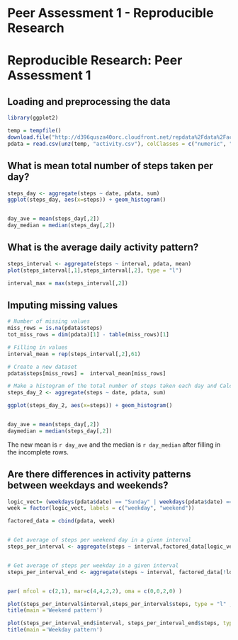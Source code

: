 Peer Assessment 1 - Reproducible Research
========================================================

# Reproducible Research: Peer Assessment 1

## Loading and preprocessing the data
```{r readData}
library(ggplot2)

temp = tempfile()
download.file("http://d396qusza40orc.cloudfront.net/repdata%2Fdata%2Factivity.zip", temp)
pdata = read.csv(unz(temp, "activity.csv"), colClasses = c("numeric", "Date", "numeric"))

```


## What is mean total number of steps taken per day?
```{r steps_per_day, fig.width=6, fig.he0ight=6}

steps_day <- aggregate(steps ~ date, pdata, sum)  
ggplot(steps_day, aes(x=steps)) + geom_histogram()


day_ave = mean(steps_day[,2])
day_median = median(steps_day[,2])
```


## What is the average daily activity pattern?
```{r interval,  fig.width=6, fig.he0ight=6}
steps_interval <- aggregate(steps ~ interval, pdata, mean)
plot(steps_interval[,1],steps_interval[,2], type = "l")

interval_max = max(steps_interval[,2])

```


## Imputing missing values
```{r filling}
# Number of missing values
miss_rows = is.na(pdata$steps)
tot_miss_rows = dim(pdata)[1] - table(miss_rows)[1]

# Filling in values
interval_mean = rep(steps_interval[,2],61)

# Create a new dataset
pdata$steps[miss_rows] =  interval_mean[miss_rows]

# Make a histogram of the total number of steps taken each day and Calculate and report the mean and median total number of steps taken per day.
steps_day_2 <- aggregate(steps ~ date, pdata, sum)  

ggplot(steps_day_2, aes(x=steps)) + geom_histogram()


day_ave = mean(steps_day[,2])
daymedian = median(steps_day[,2])

```

The new mean is `r day_ave` and the median is `r day_median` after filling in the incomplete rows. 

## Are there differences in activity patterns between weekdays and weekends?
```{r weekday}

logic_vect= (weekdays(pdata$date) == "Sunday" | weekdays(pdata$date) == "Saturday")
week = factor(logic_vect, labels = c("weekday", "weekend"))

factored_data = cbind(pdata, week)


# Get average of steps per weekend day in a given interval
steps_per_interval <- aggregate(steps ~ interval,factored_data[logic_vect,], mean)


# Get average of steps per weekday in a given interval
steps_per_interval_end <- aggregate(steps ~ interval, factored_data[!logic_vect,], mean)


par( mfcol = c(2,1), mar=c(4,4,2,2), oma = c(0,0,2,0) )

plot(steps_per_interval$interval,steps_per_interval$steps, type = "l" ,xlab = 'Interval',ylab = 'Average steps')
title(main ='Weekend pattern')

plot(steps_per_interval_end$interval, steps_per_interval_end$steps, type = 'l', xlab = 'Interval',ylab = 'Average steps')
title(main ='Weekday pattern')


```



